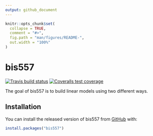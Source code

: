 ```yaml
---
output: github_document
---
```


<!-- README.md is generated from README.Rmd. Please edit that file -->

```r
knitr::opts_chunk$set(
  collapse = TRUE,
  comment = "#>",
  fig.path = "man/figures/README-",
  out.width = "100%"
)
```

# bis557

<!-- badges: start -->
[![Travis build status](https://travis-ci.com/Yannuo10/bis557.svg?branch=master)](https://travis-ci.com/Yannuo10/bis557)
[![Coveralls test coverage](https://coveralls.io/repos/github/Yannuo10/bis557/badge.svg)](https://coveralls.io/r/Yannuo10/bis557?branch=master)
<!-- badges: end -->

The goal of bis557 is to build linear models using two different ways.

## Installation

You can install the released version of bis557 from [GitHub](https://github.com) with:

``` r
install.packages("bis557")
```
